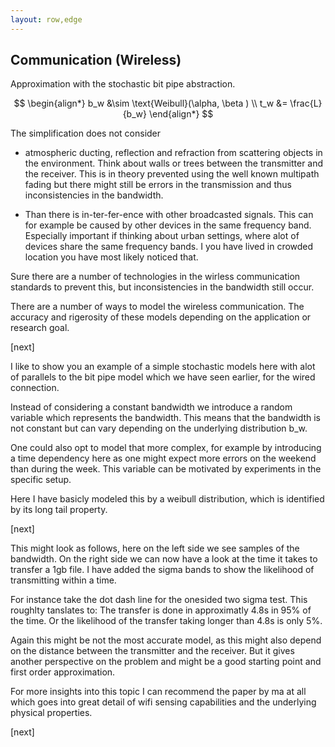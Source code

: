 ```yaml
---
layout: row,edge
---
```


<Column>

## Communication (Wireless)


Approximation with the stochastic bit pipe abstraction.

$$
\begin{align*}
b_w &\sim \text{Weibull}(\alpha, \beta ) \\
t_w &= \frac{L}{b_w}
\end{align*}
$$

</Column>

<Navbar sections={false} />

<Note>

The simplification does not consider 

- atmospheric ducting, reflection and refraction from scattering objects in the environment. Think about walls or trees between the transmitter and the receiver. This is in theory prevented using the well known multipath fading but there might still be errors in the transmission and thus inconsistencies in the bandwidth.

- Than there is in-ter-fer-ence with other broadcasted signals. This can for example be caused by other devices in the same frequency band. Especially important if thinking about urban settings, where alot of devices share the same frequency bands. I you have lived in crowded location you have most likely noticed that.


Sure there are a number of technologies in the wirless communication standards to prevent this, but inconsistencies in the bandwidth still occur.

There are a number of ways to model the wireless communication. The accuracy and rigerosity of these models depending on the application or research goal. 

[next]

I like to show you an example of a simple stochastic models here with alot of parallels to the bit pipe model which we have seen earlier, for the wired connection.

Instead of considering a constant bandwidth we introduce a random variable which represents the bandwidth. This means that the bandwidth is not constant but can vary depending on the underlying distribution b_w.

One could also opt to model that more complex, for example by introducing a time dependency here as one might expect more errors on the weekend than during the week. This variable can be motivated by experiments in the specific setup.

Here I have basicly modeled this by a weibull distribution, which is identified by its long tail property.

[next]

This might look as follows, here on the left side we see samples of the bandwidth. On the right side we can now have a look at the time it takes to transfer a 1gb file. I have added the sigma bands to show the likelihood of
transmitting within a time.

For instance take the dot dash line for the onesided two sigma test. This roughlty tanslates to: The transfer is done in approximatly 4.8s in 95% of the time. Or the likelihood of the transfer taking longer than 4.8s is only 5%.

Again this might be not the most accurate model, as this might also depend on the distance between the transmitter and the receiver. But it gives another perspective on the problem and might be a good starting point and first order approximation.

For more insights into this topic I can recommend the paper by ma at all which goes into great detail of wifi sensing capabilities and the underlying physical properties.

[next]
</Note>